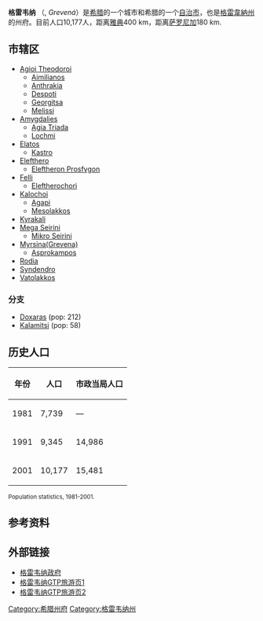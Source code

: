 {{Infobox Greek Dimos
 |name = 格雷韦纳
 |name_local = Γρεβενά 
|image_map = Dimos Grevenon.png
 |periph = [[西马其顿|西马其顿]]
 |prefec = [[格雷韦纳州|格雷韦纳州]]
 |population = 15481
 |population_as_of = 2001年
 |area = 461.384
 |elevation = 530
 |lat_deg = 40
 |lat_min = 05
 |lon_deg = 21
 |lon_min = 25
 |postal_code = 511 00
 |area_code = 24620
 |licence = ΡΝ
 |mayor = Georgios Noutsos
 |website = [http://www.dimosgrevenon.gr/ www.dimosgrevenon.gr]
 |image_skyline      = 
 |caption_skyline    = 
 |city_flag          = 
 |city_seal          = 
 |districts          =  
 |party              = 
 |since              = 
 |elevation_min      = 
 |elevation_max      = 
}}

'''格雷韦纳''' （{{lang-el|Γρεβενά}}, ''Grevená''）是[[希腊|希腊]]的一个城市和希腊的一个[[自治市|自治市]]，也是[[格雷韋納州|格雷韋納州]]的州府。目前人口10,177人，距离[[雅典|雅典]]400 km，距离[[萨罗尼加|萨罗尼加]]180 km.

==市辖区==
*[[Agioi_Theodoroi_(Grevena),_Greece|Agioi Theodoroi]]
**[[Aimilianos|Aimilianos]]
**[[Anthrakia|Anthrakia]]
**[[Despoti_(Grevena),_Greece|Despoti]]
**[[Georgitsa|Georgitsa]]
**[[Melissi_(Grevena),_Greece|Melissi]]
*[[Amygdalies_(Grevena),_Greece|Amygdalies]]
**[[Agia_Triada_(Grevena),_Greece|Agia Triada]]
**[[Lochmi|Lochmi]]
*[[Elatos_(Grevena),_Greece|Elatos]]
**[[Kastro_(Grevena),_Greece|Kastro]]
*[[Elefthero_(Grevena),_Greece|Elefthero]]
**[[Eleftheron_Prosfygon|Eleftheron Prosfygon]]
*[[Felli,_Greece|Felli]]
**[[Eleftherochori_(Grevena),_Greece|Eleftherochori]]
*[[Kalochi_(Grevena),_Greece|Kalochoi]]
**[[Agapi_(Grevena),_Greece|Agapi]]
**[[Mesolakkos_(Grevena),_Greece|Mesolakkos]]
*[[Kyrakali|Kyrakali]]
*[[Mega_Seirini|Mega Seirini]]
**[[Mikro_Seirini|Mikro Seirini]]
*[https://web.archive.org/web/20110514213917/http://www.mirsini.net.gr/ Myrsina(Grevena)]
**[[Asprokampos_(Grevena),_Greece|Asprokampos]]
*[[Rodia_(Grevena),_Greece|Rodia]]
*[[Syndendro|Syndendro]]
*[[Vatolakkos_(Grevena),_Greece|Vatolakkos]]

===分支===
*[[Doxaras|Doxaras]] (pop: 212)
*[[Kalamitsi_(Grevena),_Greece|Kalamitsi]] (pop: 58)

==历史人口==
{| class=wikitable
! 年份 !! 人口 !! 市政当局人口
|-
| 1981 || 7,739 || —  
|-
| 1991 || 9,345 || 14,986 
|-
| 2001 || 10,177 || 15,481  
|}
<small>Population statistics, 1981-2001.</small>

==参考资料==
{{reflist}}

==外部链接==
*[http://www.dimosgrevenon.gr/ 格雷韦纳政府] {{Wayback|url=http://www.dimosgrevenon.gr/ |date=20100831014907 }} {{el icon}}
*[http://www.gtp.gr/LocPage.asp?id=13624 格雷韦纳GTP旅游页1] {{Wayback|url=http://www.gtp.gr/LocPage.asp?id=13624 |date=20070930194045 }} 
*[http://www.gtp.gr/LocPage.asp?id=13625 格雷韦纳GTP旅游页2] {{Wayback|url=http://www.gtp.gr/LocPage.asp?id=13625 |date=20070927192804 }} 

{{希腊各州首府}}

[[Category:希腊州府|Category:希腊州府]]
[[Category:格雷韦纳州|Category:格雷韦纳州]]